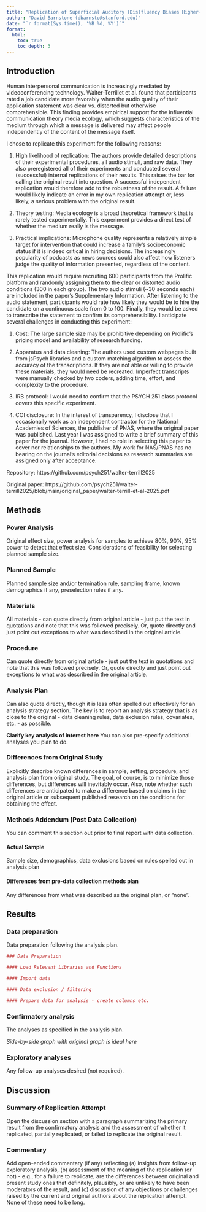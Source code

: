 ```yaml
---
title: "Replication of Superficial Auditory (Dis)fluency Biases Higher-Level Social Judgment by Walter-Terrill, Ongchoco & Scholl (2025, Proceedings of the National Academy of Sciences)"
author: "David Barnstone (dbarnsto@stanford.edu)"
date: "`r format(Sys.time(), '%B %d, %Y')`"
format:
  html:
    toc: true
    toc_depth: 3
---
```


<!-- Replication reports should all use this template to standardize reporting across projects.  These reports will be public supplementary materials that accompany the summary report(s) of the aggregate results. -->

## Introduction

Human interpersonal communication is increasingly mediated by videoconferencing technology. Walter-Terrillet et al. found that participants rated a job candidate more favorably when the audio quality of their application statement was clear vs. distorted but otherwise comprehensible. This finding provides empirical support for the influential communication theory media ecology, which suggests characteristics of the medium through which a message is delivered may affect people independently of the content of the message itself.

I chose to replicate this experiment for the following reasons:

1)  High likelihood of replication: The authors provide detailed descriptions of their experimental procedures, all audio stimuli, and raw data. They also preregistered all of their experiments and conducted several (successful) internal replications of their results. This raises the bar for calling the original result into question. A successful independent replication would therefore add to the robustness of the result. A failure would likely indicate an error in my own replication attempt or, less likely, a serious problem with the original result.

2)  Theory testing: Media ecology is a broad theoretical framework that is rarely tested experimentally. This experiment provides a direct test of whether the medium really is the message.

3)  Practical implications: Microphone quality represents a relatively simple target for intervention that could increase a family's socioeconomic status if it is indeed critical in hiring decisions. The increasingly popularity of podcasts as news sources could also affect how listeners judge the quality of information presented, regardless of the content.

This replication would require recruiting 600 participants from the Prolific platform and randomly assigning them to the clear or distorted audio conditions (300 in each group). The two audio stimuli (~30 seconds each) are included in the paper's Supplementary Information. After listening to the audio statement, participants would rate how likely they would be to hire the candidate on a continuous scale from 0 to 100. Finally, they would be asked to transcribe the statement to confirm its comprehensibility. I anticipate several challenges in conducting this experiment:

1) Cost: The large sample size may be prohibitive depending on Prolific's pricing model and availability of research funding.

2) Apparatus and data cleaning: The authors used custom webpages built from jsPsych libraries and a custom matching algorithm to assess the accuracy of the transcriptions. If they are not able or willing to provide these materials, they would need be recreated. Imperfect transcripts were manually checked by two coders, adding time, effort, and complexity to the procedure.

3) IRB protocol: I would need to confirm that the PSYCH 251 class protocol covers this specific experiment.

4) COI disclosure: In the interest of transparency, I disclose that I occasionally work as an independent contractor for the National Academies of Sciences, the publisher of PNAS, where the original paper was published. Last year I was assigned to write a brief summary of this paper for the journal. However, I had no role in selecting this paper to cover nor relationships to the authors. My work for NAS/PNAS has no bearing on the journal's editorial decisions as research summaries are assigned only after acceptance.

Repository: https://github.com/psych251/walter-terrill2025

Original paper: https://github.com/psych251/walter-terrill2025/blob/main/original_paper/walter-terrill-et-al-2025.pdf

## Methods

### Power Analysis

Original effect size, power analysis for samples to achieve 80%, 90%, 95% power to detect that effect size. Considerations of feasibility for selecting planned sample size.

### Planned Sample

Planned sample size and/or termination rule, sampling frame, known demographics if any, preselection rules if any.

### Materials

All materials - can quote directly from original article - just put the text in quotations and note that this was followed precisely. Or, quote directly and just point out exceptions to what was described in the original article.

### Procedure

Can quote directly from original article - just put the text in quotations and note that this was followed precisely. Or, quote directly and just point out exceptions to what was described in the original article.

### Analysis Plan

Can also quote directly, though it is less often spelled out effectively for an analysis strategy section. The key is to report an analysis strategy that is as close to the original - data cleaning rules, data exclusion rules, covariates, etc. - as possible.

**Clarify key analysis of interest here** You can also pre-specify additional analyses you plan to do.

### Differences from Original Study

Explicitly describe known differences in sample, setting, procedure, and analysis plan from original study. The goal, of course, is to minimize those differences, but differences will inevitably occur. Also, note whether such differences are anticipated to make a difference based on claims in the original article or subsequent published research on the conditions for obtaining the effect.

### Methods Addendum (Post Data Collection)

You can comment this section out prior to final report with data collection.

#### Actual Sample

Sample size, demographics, data exclusions based on rules spelled out in analysis plan

#### Differences from pre-data collection methods plan

Any differences from what was described as the original plan, or “none”.

## Results

### Data preparation

Data preparation following the analysis plan.

```r
### Data Preparation

#### Load Relevant Libraries and Functions

#### Import data

#### Data exclusion / filtering

#### Prepare data for analysis - create columns etc.
```

### Confirmatory analysis

The analyses as specified in the analysis plan.

*Side-by-side graph with original graph is ideal here*

### Exploratory analyses

Any follow-up analyses desired (not required).

## Discussion

### Summary of Replication Attempt

Open the discussion section with a paragraph summarizing the primary result from the confirmatory analysis and the assessment of whether it replicated, partially replicated, or failed to replicate the original result.

### Commentary

Add open-ended commentary (if any) reflecting (a) insights from follow-up exploratory analysis, (b) assessment of the meaning of the replication (or not) - e.g., for a failure to replicate, are the differences between original and present study ones that definitely, plausibly, or are unlikely to have been moderators of the result, and (c) discussion of any objections or challenges raised by the current and original authors about the replication attempt. None of these need to be long.
